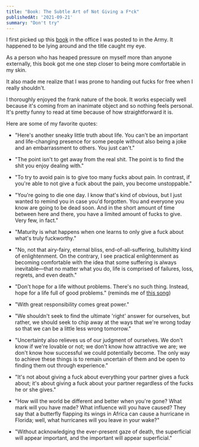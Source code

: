 ```yaml
---
title: "Book: The Subtle Art of Not Giving a F*ck"
publishedAt: '2021-09-21'
summary: "Don't try"
---
```


I first picked up this
[book](https://en.wikipedia.org/wiki/The_Subtle_Art_of_Not_Giving_a_Fuck) 
in the office I was posted to in the Army. It happened to be lying around and
the title caught my eye.

As a person who has heaped pressure on myself more than anyone externally, this
book got me one step closer to being more comfortable in my skin.

It also made me realize that I was prone to handing out fucks for free when I
really shouldn't.

I thoroughly enjoyed the frank nature of the book. It works especially well
because it's coming from an inanimate object and so nothing feels personal. It's
pretty funny to read at time because of how straightforward it is.

<CenteredImage
  src="/photos/subtle-art-of-not-giving-a-fck.jpg"
  alt="Photo"
  width={240}
  height={360}
  priority
  className="next-image"
/>

Here are some of my favorite quotes:

* "Here's another sneaky little truth about life. You can't be an important and
  life-changing presence for some people without also being a joke and an
  embarrassment to others. You just can't."

* "The point isn't to get away from the real shit. The point is to find the shit
  you enjoy dealing with."

* "To try to avoid pain is to give too many fucks about pain. In contrast, if
  you're able to not give a fuck about the pain, you become unstoppable."

* "You're going to die one day. I know that's kind of obvious, but I just wanted
  to remind you in case you'd forgotten. You and everyone you know are going to
  be dead soon. And in the short amount of time between here and there, you have
  a limited amount of fucks to give. Very few, in fact."

* "Maturity is what happens when one learns to only give a fuck about what's
  truly fuckworthy."

* "No, not that airy-fairy, eternal bliss, end-of-all-suffering, bullshitty kind
  of enlightenment. On the contrary, I see practical enlightenment as becoming
  comfortable with the idea that some suffering is always inevitable—that no
  matter what you do, life is comprised of failures, loss, regrets, and even
  death."

* "Don't hope for a life without problems. There's no such thing. Instead, hope
  for a life full of good problems." (reminds me of [this
  song](https://open.spotify.com/track/4bO90UtXyCqmvil6A4CvnA?si=0e32932c96a448d8))

* "With great responsibility comes great power."

* "We shouldn't seek to find the ultimate 'right' answer for ourselves, but
  rather, we should seek to chip away at the ways that we're wrong today so that
  we can be a little less wrong tomorrow."

* "Uncertainty also relieves us of our judgment of ourselves. We don't know if
  we're lovable or not; we don't know how attractive we are; we don't know how
  successful we could potentially become. The only way to achieve these things
  is to remain uncertain of them and be open to finding them out through
  experience."

* "It's not about giving a fuck about everything your partner gives a fuck
  about; it's about giving a fuck about your partner regardless of the fucks he
  or she gives."

* "How will the world be different and better when you're gone? What mark will
  you have made? What influence will you have caused? They say that a butterfly
  flapping its wings in Africa can cause a hurricane in Florida; well, what
  hurricanes will you leave in your wake?"

* "Without acknowledging the ever-present gaze of death, the superficial will
  appear important, and the important will appear superficial."

